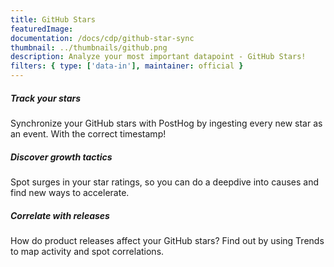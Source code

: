 ```yaml
---
title: GitHub Stars
featuredImage:
documentation: /docs/cdp/github-star-sync
thumbnail: ../thumbnails/github.png
description: Analyze your most important datapoint - GitHub Stars!
filters: { type: ['data-in'], maintainer: official }
---
```


<Section
    divider={false}
    title="Analyze your most important datapoint - GitHub Stars - in PostHog, just like any other product metric."
    size="full"
    cols={3}
>
    <div>
        <h5>Track your stars</h5>
        <p>Synchronize your GitHub stars with PostHog by ingesting every new star as an event. With the correct timestamp!</p>
    </div>
    <div>
        <h5>Discover growth tactics</h5>
        <p>Spot surges in your star ratings, so you can do a deepdive into causes and find new ways to accelerate.</p>
    </div>
        <div>
        <h5>Correlate with releases</h5>
        <p>How do product releases affect your GitHub stars? Find out by using Trends to map activity and spot correlations.</p>
    </div>
</Section>

<TutorialsSlider topic="github-star-sync" />

<Documentation />

